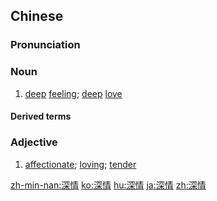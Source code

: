 ==Chinese==
{{zh-forms}}

===Pronunciation===
{{zh-pron
|m=shēnqíng
|c=sam1 cing4
|h=pfs=chhṳ̂m-chhìn
|mn=chhim-chêng
|cat=n,a
}}

===Noun===
{{zh-noun}}

# [[deep]] [[feeling]]; [[deep]] [[love]]

====Derived terms====
{{zh-der|深情厚誼}}

===Adjective===
{{zh-adj}}

# [[affectionate]]; [[loving]]; [[tender]]

{{zh-cat|Advanced}}

[[zh-min-nan:深情]]
[[ko:深情]]
[[hu:深情]]
[[ja:深情]]
[[zh:深情]]